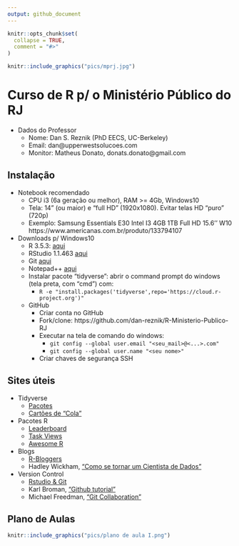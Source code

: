 ```yaml
---
output: github_document
---
```


<!-- README.md is generated from README.Rmd. Please edit that file -->

```r
knitr::opts_chunk$set(
  collapse = TRUE,
  comment = "#>"
)
```

```r
knitr::include_graphics("pics/mprj.jpg")
```

# Curso de R p/ o Ministério Público do RJ

* Dados do Professor
    + Nome: Dan S. Reznik (PhD EECS, UC-Berkeley) 
    + Email: dan@upperwestsolucoes.com
    + Monitor: Matheus Donato, donats.donato@gmail.com

## Instalação

* Notebook recomendado
    + CPU i3 (6a geração ou melhor), RAM >=  4Gb, Windows10  
    + Tela: 14” (ou maior) e "full HD" (1920x1080). Evitar telas HD “puro” (720p)
    + Exemplo: Samsung Essentials E30 Intel I3 4GB 1TB Full HD 15.6'' W10 https://www.americanas.com.br/produto/133794107

* Downloads p/ Windows10
    + R 3.5.3: [aqui](https://cran.r-project.org/bin/windows/base/)
    + RStudio 1.1.463 [aqui](https://download1.rstudio.org/RStudio-1.1.463.exe)
    + Git [aqui](https://git-scm.com/download/win)
    + Notepad++ [aqui](https://notepad-plus-plus.org/download/v7.6.4.html)
    + Instalar pacote “tidyverse”: abrir o command prompt do windows (tela preta, com "cmd") com:
        + `R -e "install.packages('tidyverse',repo='https://cloud.r-project.org')"`
    + GitHub
        + Criar conta no GitHub
        + Fork/clone: https://github.com/dan-reznik/R-Ministerio-Publico-RJ
        + Executar na tela de comando do windows:
            + `git config --global user.email "<seu_mail>@<...>.com"`
            + `git config --global user.name "<seu nome>"`
        + Criar chaves de segurança SSH

## Sites úteis

* Tidyverse
    + [Pacotes](https://www.tidyverse.org/packages/)
    + [Cartões de “Cola”](https://www.rstudio.com/resources/cheatsheets/)
* Pacotes R
    + [Leaderboard](https://www.rdocumentation.org/trends)
    + [Task Views](https://cran.r-project.org/web/views/)
    + [Awesome R](https://awesome-r.com/)
* Blogs
    + [R-Bloggers](https://www.r-bloggers.com/)
    + Hadley Wickham, ["Como se tornar um Cientista de Dados"](https://gist.github.com/hadley/820f09ded347c62c2864)
* Version Control
    + [Rstudio & Git](https://support.rstudio.com/hc/en-us/articles/200532077-Version-Control-with-Git-and-SVN)
    + Karl Broman, ["Github tutorial"](http://kbroman.org/github_tutorial/)
    + Michael Freedman, ["Git Collaboration"](http://slides.com/michaelfreeman/git-collaboration)

## Plano de Aulas

```r
knitr::include_graphics("pics/plano de aula I.png")
```
